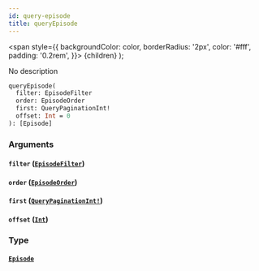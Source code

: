 ```yaml
---
id: query-episode
title: queryEpisode
---
```


<span
style={{
      backgroundColor: color,
      borderRadius: '2px',
      color: '#fff',
      padding: '0.2rem',
    }}>
{children}
</span>
);

No description

```graphql
queryEpisode(
  filter: EpisodeFilter
  order: EpisodeOrder
  first: QueryPaginationInt!
  offset: Int = 0
): [Episode]

```

### Arguments

#### `filter` ([`EpisodeFilter`](/docs/schema/inputs/episode-filter))

#### `order` ([`EpisodeOrder`](/docs/schema/inputs/episode-order))

#### `first` ([`QueryPaginationInt!`](/docs/schema/scalars/query-pagination-int))

#### `offset` ([`Int`](/docs/schema/scalars/int))

### Type

#### [`Episode`](/docs/schema/objects/episode)
